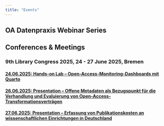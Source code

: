 ```yaml
---
title: "Events"
---
```

## OA Datenpraxis Webinar Series


## Conferences & Meetings

### 9th Library Congress 2025, 24 - 27 June 2025, Bremen

#### [24.06.2025: Hands-on Lab -- Open-Access-Monitoring-Dashboards mit Quarto](events/bid25_20250624.qmd)

#### [26.06.2025: Presentation -- Offene Metadaten als Bezugspunkt für die Verhandlung und Evaluierung von Open-Access-Transformationsverträgen](events/bid25_20250626.qmd)

#### [27.06.2025: Presentation -- Erfassung von Publikationskosten an wissenschaftlichen Einrichtungen in Deutschland](events/bid25_20250627.qmd)
